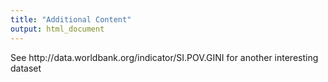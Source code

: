 ```yaml
---
title: "Additional Content"
output: html_document
---
```


See http://data.worldbank.org/indicator/SI.POV.GINI for another interesting dataset
